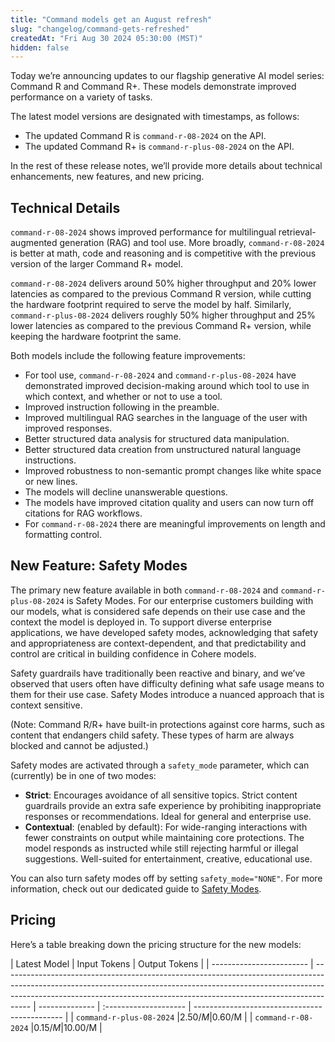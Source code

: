 ```yaml
---
title: "Command models get an August refresh"
slug: "changelog/command-gets-refreshed"
createdAt: "Fri Aug 30 2024 05:30:00 (MST)"
hidden: false
---
```


Today we’re announcing updates to our flagship generative AI model series: Command R and Command R+. These models demonstrate improved performance on a variety of tasks. 

The latest model versions are designated with timestamps, as follows:
- The updated Command R is `command-r-08-2024` on the API.
- The updated Command R+ is `command-r-plus-08-2024` on the API.

In the rest of these release notes, we’ll provide more details about technical enhancements, new features, and new pricing.

## Technical Details

`command-r-08-2024` shows improved performance for multilingual retrieval-augmented generation (RAG) and tool use. More broadly, `command-r-08-2024` is better at math, code and reasoning and is competitive with the previous version of the larger Command R+ model.

`command-r-08-2024` delivers around 50% higher throughput and 20% lower latencies as compared to the previous Command R version, while cutting the hardware footprint required to serve the model by half. Similarly, `command-r-plus-08-2024` delivers roughly 50% higher throughput and 25% lower latencies as compared to the previous Command R+ version, while keeping the hardware footprint the same.

Both models include the following feature improvements:
- For tool use, `command-r-08-2024` and `command-r-plus-08-2024` have demonstrated improved decision-making around which tool to use in which context, and whether or not to use a tool.
- Improved instruction following in the preamble.
- Improved multilingual RAG searches in the language of the user with improved responses.
- Better structured data analysis for structured data manipulation. 
- Better structured data creation from unstructured natural language instructions.
- Improved robustness to non-semantic prompt changes like white space or new lines.
- The models will decline unanswerable questions.
- The models have improved citation quality and users can now turn off citations for RAG workflows.
- For `command-r-08-2024` there are meaningful improvements on length and formatting control.

## New Feature: Safety Modes

The primary new feature available in both `command-r-08-2024` and `command-r-plus-08-2024` is Safety Modes. For our enterprise customers building with our models, what is considered safe depends on their use case and the context the model is deployed in. To support diverse enterprise applications, we have developed safety modes, acknowledging that safety and appropriateness are context-dependent, and that predictability and control are critical in building confidence in Cohere models.

Safety guardrails have traditionally been reactive and binary, and we’ve observed that users often have difficulty defining what safe usage means to them for their use case. Safety Modes introduce a nuanced approach that is context sensitive.

(Note: Command R/R+ have built-in protections against core harms, such as content that endangers child safety. These types of harm are always blocked and cannot be adjusted.)

Safety modes are activated through a `safety_mode` parameter, which can (currently) be in one of two modes:
- **Strict**: Encourages avoidance of all sensitive topics. Strict content guardrails provide an extra safe experience by prohibiting inappropriate responses or recommendations. Ideal for general and enterprise use.
- **Contextual**: (enabled by default): For wide-ranging interactions with fewer constraints on output while maintaining core protections. The model responds as instructed while still rejecting harmful or illegal suggestions. Well-suited for entertainment, creative, educational use. 

You can also turn safety modes off by setting `safety_mode="NONE"`. For more information, check out our dedicated guide to [Safety Modes](https://docs.cohere.com/docs/safety-modes).

## Pricing
Here’s a table breaking down the pricing structure for the new models: 

| Latest Model             | Input Tokens | Output Tokens |
| ------------------------ | ------------------------------------------------------------------------------------------------------------------------------------------------------------------------------------------------------------------------------------------------- | -------------- | :-------------------- | --------------------------------------------- |
| `command-r-plus-08-2024` |$2.50/M       |$0.60/M        | 
| `command-r-08-2024`      |$0.15/M       |$10.00/M       |





